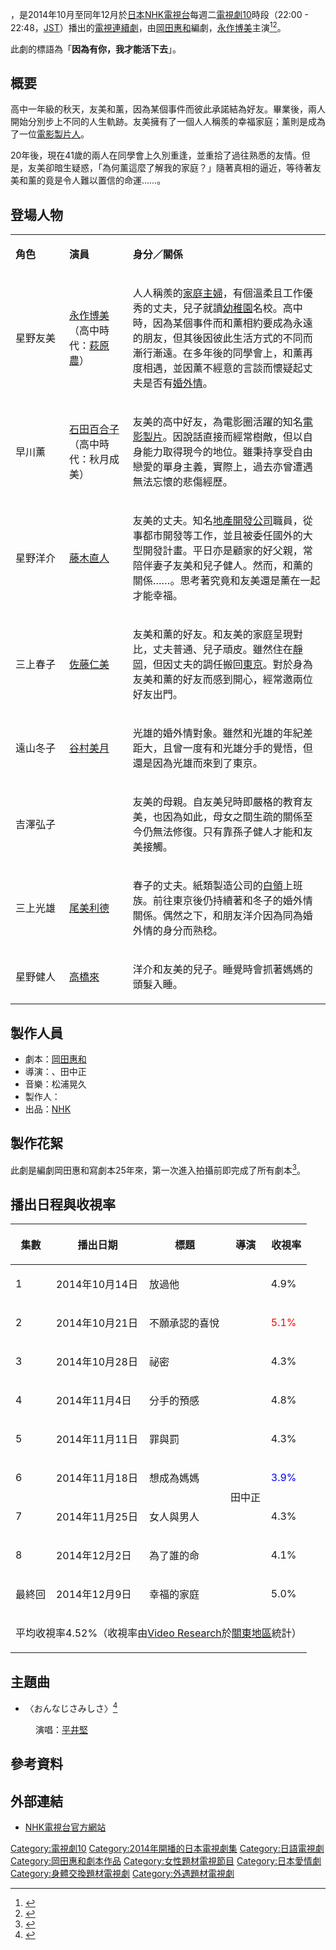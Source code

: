 {{noteTA
|G1=JP Show
}}
{{電視節目資訊框
| 顏色       = #FFB3E6
| 名稱       = 告別自己
| 原名       = {{lang|ja|さよなら私}}
| 圖片       = 告別自己.jpg
| 圖說       = 
| 類型       = 
| 原創       = 
| 編劇       = [[岡田惠和|岡田惠和]]
| 導演       = {{link-ja|黑崎博|黒崎博}}、田中正
| 演出       = [[永作博美|永作博美]]
| 主題曲     = 〈おんなじさみしさ〉[[平井堅|平井堅]]
| 國家       = {{JPN}}
| 地區       = 
| 語言       = [[日語|日語]]
| 季數       = 1
| 集數       = 9
| 製片人     = {{link-ja|菓子浩|菓子浩}}
| 監製       = 
| 外景       = {{JPN}}
| 每集長     = 48分鐘
| 頻道       = 
| channel    = {{JPN}} [[NHK電視台|NHK電視台]]
| 視訊制式   = [[高清晰度电视|高解析度電視]]
| 音訊制式   = [[立體聲|立體聲]]
| 開始       = {{start date|2014|10|14}}
| 結束       = {{end date|2014|12|9}}
| 官方網站   = http://www.nhk.or.jp/dramatopics-blog/22000/192112.html
| imdb_id    = 3878174
| tv_com_id  = 
| 台灣名稱   = 
| 港澳名稱   = 
}}
{{日本作品|告別自己|さよなら私}}，是2014年10月至同年12月於[[日本|日本]][[NHK電視台|NHK電視台]]每週二[[電視劇10|電視劇10]]時段（22:00 - 22:48，[[日本標準時|JST]]）播出的[[電視連續劇|電視連續劇]]，由[[岡田惠和|岡田惠和]]編劇，[[永作博美|永作博美]]主演<ref>{{Cite web |url=http://www.oricon.co.jp/news/2039749/full/ |title=永作博美＆石田ゆり子が初共演　40代女性の本音と真の友情描く |accessdate=2014-09-23 |archive-date=2017-07-07 |archive-url=https://web.archive.org/web/20170707192703/http://www.oricon.co.jp/news/2039749/full/ |dead-url=no }}</ref><ref>{{Cite web |url=http://www.oricon.co.jp/news/2042428/full/ |title=平井堅、初のNHKドラマ主題歌　永作博美「気持ちに拍車かかりそう」 |accessdate=2014-09-23 |archive-date=2017-07-07 |archive-url=https://web.archive.org/web/20170707194258/http://www.oricon.co.jp/news/2042428/full/ |dead-url=no }}</ref>。

此劇的標語為「'''因為有你，我才能活下去'''」。

== 概要 ==
{{Cquote|41歲，一個決定人生之路的分歧點。要和某個人一起生活？抑或獨自一人？}}

高中一年級的秋天，友美和薰，因為某個事件而彼此承諾結為好友。畢業後，兩人開始分別步上不同的人生軌跡。友美擁有了一個人人稱羨的幸福家庭；薰則是成為了一位[[電影|電影]][[製片人|製片人]]。

20年後，現在41歲的兩人在同學會上久別重逢，並重拾了過往熟悉的友情。但是，友美卻暗生疑惑，「為何薰這麼了解我的家庭？」隨著真相的逼近，等待著友美和薰的竟是令人難以置信的命運……。

== 登場人物 ==
{|class="wikitable" style="width:65%"
|- style="background:#FFB3E6; color:black" align=center
|style="width: 5%"|'''角色'''||style="width: 5%"|'''演員'''||style="width: 20%"|'''身分／關係'''
|-
|星野友美||[[永作博美|永作博美]]（高中時代：[[萩原農|萩原農]]）||人人稱羨的[[家庭主婦|家庭主婦]]，有個溫柔且工作優秀的丈夫，兒子就讀[[幼稚園|幼稚園]]名校。高中時，因為某個事件而和薰相約要成為永遠的朋友，但其後因彼此生活方式的不同而漸行漸遠。在多年後的同學會上，和薰再度相遇，並因薰不經意的言談而懷疑起丈夫是否有[[婚外情|婚外情]]。
|-
|早川薰||[[石田百合子|石田百合子]]（高中時代：秋月成美）||友美的高中好友，為電影圈活躍的知名[[電影製片|電影製片]]。因說話直接而經常樹敵，但以自身能力取得現今的地位。雖秉持享受自由戀愛的單身主義，實際上，過去亦曾遭遇無法忘懷的悲傷經歷。
|-
|星野洋介||[[藤木直人|藤木直人]]||友美的丈夫。知名[[地產發展商|地產開發公司]]職員，從事都市開發等工作，並且被委任國外的大型開發計畫。平日亦是顧家的好父親，常陪伴妻子友美和兒子健人。然而，和薰的關係……。思考著究竟和友美還是薰在一起才能幸福。 
|-
|三上春子||[[佐藤仁美|佐藤仁美]]||友美和薰的好友。和友美的家庭呈現對比，丈夫普通、兒子頑皮。雖然住在[[靜岡|靜岡]]，但因丈夫的調任搬回[[東京|東京]]。對於身為友美和薰的好友而感到開心，經常邀兩位好友出門。 
|-
|遠山冬子||[[谷村美月|谷村美月]]||光雄的婚外情對象。雖然和光雄的年紀差距大，且曾一度有和光雄分手的覺悟，但還是因為光雄而來到了東京。
|-
|吉澤弘子||{{link-ja|LILY (演員)|りりィ|LILY}}||友美的母親。自友美兒時即嚴格的教育友美，也因為如此，母女之間生疏的關係至今仍無法修復。只有靠孫子健人才能和友美接觸。 
|-
|三上光雄||[[尾美利德|尾美利德]]||春子的丈夫。紙類製造公司的[[白領|白領]]上班族。前往東京後仍持續著和冬子的婚外情關係。偶然之下，和朋友洋介因為同為婚外情的身分而熟稔。 
|-
|星野健人||[[高橋來|高橋來]]||洋介和友美的兒子。睡覺時會抓著媽媽的頭髮入睡。
|}

== 製作人員 ==
* 劇本：[[岡田惠和|岡田惠和]]
* 導演：{{link-ja|黑崎博|黒崎博}}、田中正
* 音樂：松浦晃久
* 製作人：{{link-ja|菓子浩|菓子浩}}
* 出品：[[NHK|NHK]]

== 製作花絮 ==
此劇是編劇岡田惠和寫劇本25年來，第一次進入拍攝前即完成了所有劇本<ref>{{Cite web |url=http://news.mynavi.jp/news/2014/10/07/561/ |title=永作博美主演ドラマ10『さよなら私』夫と不倫している!?親友に疑問をぶつけた瞬間信じられない運命が… |accessdate=2014-10-11 |archive-date=2014-10-18 |archive-url=https://web.archive.org/web/20141018001233/http://news.mynavi.jp/news/2014/10/07/561/ |dead-url=no }}</ref>。

== 播出日程與收視率 ==
{| class="wikitable" style="text-align:center"
|-
!集數!!播出日期!!標題!!導演!!收視率
|-
|1||2014年10月14日||放過他<br><small>{{lang|ja|彼だけはやめて}}</small>||rowspan="4"|{{link-ja|黑崎博|黒崎博}}||4.9%
|-
|2||2014年10月21日||不願承認的喜悅<br><small>{{lang|ja|認めたくない喜び}}</small>||<span style="color:red">5.1%
|-
|3||2014年10月28日||祕密<br><small>{{lang|ja|秘密}}</small>||4.3%
|-
|4||2014年11月{{0}}4日||分手的預感<br><small>{{lang|ja|別れの予感}}</small>||4.8%
|-
|5||2014年11月11日||罪與罰<br><small>{{lang|ja|罪と罰}}</small>||rowspan="4"|田中正||4.3%
|-
|6||2014年11月18日||想成為媽媽<br><small>{{lang|ja|ママになりたい}}</small>||<span style="color:blue">3.9%
|-
|7||2014年11月25日||女人與男人<br><small>{{lang|ja|女と男}}</small>||4.3%
|-
|8||2014年12月{{0}}2日||為了誰的命<br><small>{{lang|ja|誰のための命}}</small>||4.1%
|-
|最終回||2014年12月{{0}}9日||幸福的家庭<br><small>{{lang|ja|幸せな家族}}</small>||rowspan="1"|{{link-ja|黑崎博|黒崎博}}||5.0%
|-
!colspan="5"|平均收視率4.52%（收視率由[[Video_Research|Video Research]]於[[關東地方|關東地區]]統計）
|}

== 主題曲 ==
*〈おんなじさみしさ〉<ref>{{Cite web |url=http://www.musicman-net.com/artist/39704.html |title=平井 堅、永作博美主演のNHKドラマ「さよなら私」主題歌決定 |accessdate=2014-09-23 |archive-date=2016-03-04 |archive-url=https://web.archive.org/web/20160304070956/http://www.musicman-net.com/artist/39704.html |dead-url=no }}</ref>
:演唱：[[平井堅|平井堅]]

== 參考資料 ==
{{reflist}}

== 外部連結 ==
* [http://www.nhk.or.jp/drama10/sayonara/ NHK電視台官方網站]{{Wayback|url=http://www.nhk.or.jp/drama10/sayonara/ |date=20200206145722 }} {{ja icon}}

{{電視節目的變遷|
電視台={{flagicon|Japan}}[[NHK|NHK]]|
播放檔次=[[電視劇10|電視劇10]]|
節目名稱=告別自己<br>（2014年10月14日－2014年12月9日）|
上一節目=[[聖女_(日本電視劇)|聖女]]<br>（2014年8月19日－2014年10月7日） |
下一節目=[[全力離婚諮詢|全力離婚諮詢]]<br>（2015年1月6日－2015年2月17日） 
}}

{{電視劇10}}

{{DEFAULTSORT:Sayonara Watashi}}
[[Category:電視劇10|Category:電視劇10]]
[[Category:2014年開播的日本電視劇集|Category:2014年開播的日本電視劇集]]
[[Category:日語電視劇|Category:日語電視劇]]
[[Category:岡田惠和劇本作品|Category:岡田惠和劇本作品]]
[[Category:女性題材電視節目|Category:女性題材電視節目]]
[[Category:日本愛情劇|Category:日本愛情劇]]
[[Category:身體交換題材電視劇|Category:身體交換題材電視劇]]
[[Category:外遇題材電視劇|Category:外遇題材電視劇]]